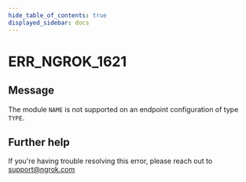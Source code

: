 ```yaml
---
hide_table_of_contents: true
displayed_sidebar: docs
---
```



# ERR_NGROK_1621

## Message

The module `NAME` is not supported on an endpoint configuration of type `TYPE`.

<ErrorDetails error="err_ngrok_1621" />

## Further help

If you're having trouble resolving this error, please reach out to [support@ngrok.com](mailto:support@ngrok.com?subject=Help%20with%20ERR_NGROK_1621)
